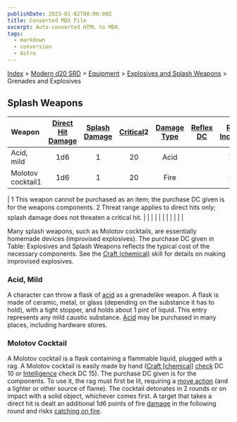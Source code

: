 ```yaml
---
publishDate: 2023-01-02T00:00:00Z
title: Converted MDX File
excerpt: Auto-converted HTML to MDX.
tags:
  - markdown
  - conversion
  - Astro
---
```


[Index](-index) > [Modern d20 SRD](modern-d20-srd-index) > [Equipment](modern-d20-srd-equipment-index) > [Explosives and Splash Weapons](modern-d20-srd-equipment-weapons-explosives-splash-general) > Grenades and Explosives

## Splash Weapons

| Weapon            | [Direct Hit Damage](modern-d20-srd-equipment-weapons-explosives-splash-general) | [Splash Damage](modern-d20-srd-equipment-weapons-explosives-splash-general) | [Critical](modern-d20-srd-equipment-weapons-explosives-splash-general)2 | [Damage Type](modern-d20-srd-equipment-weapons-explosives-splash-general) | [Reflex DC](modern-d20-srd-equipment-weapons-explosives-splash-general) | [Range Increment](modern-d20-srd-equipment-weapons-explosives-splash-general) | [Size](modern-d20-srd-equipment-weapons-explosives-splash-general) | [Weight](modern-d20-srd-equipment-weapons-explosives-splash-general) | [Purchase DC](modern-d20-srd-equipment-weapons-explosives-splash-general) | [Restriction](modern-d20-srd-equipment-weapons-explosives-splash-general) |
| :---------------- | :-----------------------------------------------------------------------------: | :-------------------------------------------------------------------------: | :---------------------------------------------------------------------: | :-----------------------------------------------------------------------: | :---------------------------------------------------------------------: | :---------------------------------------------------------------------------: | :----------------------------------------------------------------: | :------------------------------------------------------------------: | :-----------------------------------------------------------------------: | ------------------------------------------------------------------------: |
| Acid, mild        |                                       1d6                                       |                                      1                                      |                                   20                                    |                                   Acid                                    |                                                                         |                                    10 ft.                                     |                                Tiny                                |                                1 lb.                                 |                                     6                                     |                                                                           |
| Molotov cocktail1 |                                       1d6                                       |                                      1                                      |                                   20                                    |                                   Fire                                    |                                                                         |                                    10 ft.                                     |                               Small                                |                                1 lb.                                 |                                     3                                     |                                                                           |

| 1 This weapon cannot be purchased as an item; the purchase DC given is for the weapons components.
2 Threat range applies to direct hits only; splash damage does not threaten a critical hit. | | | | | | | | | | |

Many splash weapons, such as Molotov cocktails, are essentially homemade devices (improvised explosives). The purchase DC given in Table: Explosives and Splash Weapons reflects the typical cost of the necessary components. See the [Craft
(chemical)](modern-d20-srd-skills-craft-chemical) skill for details on making improvised explosives.

### Acid, Mild

A character can throw a flask of [acid](modern-d20-srd-environment-hazards-acid) as a grenadelike weapon. A flask is made of ceramic, metal, or glass (depending on the substance it has to hold), with a tight stopper, and holds about 1 pint of liquid. This entry represents any mild caustic substance. [Acid](modern-d20-srd-environment-hazards-acid) may be purchased in many places, including hardware stores.

### Molotov Cocktail

A Molotov cocktail is a flask containing a flammable liquid, plugged with a rag. A Molotov cocktail is easily made by hand ([Craft
[chemical]](modern-d20-srd-skills-craft-chemical) [check](modern-d20-srd-skills-skill-basics-php#skill-check-index) DC 10 or [Intelligence](modern-d20-srd-basics-ability-scores) check DC 15). The purchase DC given is for the components. To use it, the rag must first be lit, requiring a [move
action](modern-d20-srd-combat-move-actions) (and a lighter or other source of flame). The cocktail detonates in 2 rounds or on impact with a solid object, whichever comes first. A target that takes a direct hit is dealt an additional 1d6 points of fire [damage](modern-d20-srd-combat-damage) in the following round and risks [catching
on fire](modern-d20-srd-environment-hazards-catching-on-fire).
